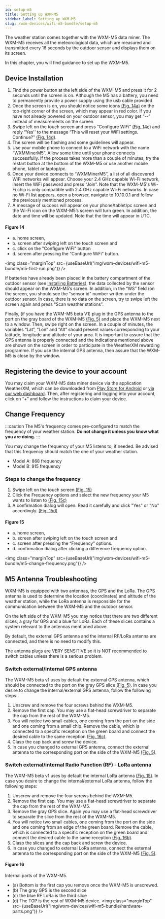 ```yaml
---
id: setup-m5
title: Setting up WXM-M5
sidebar_label: Setting up WXM-M5
slug: /wxm-devices/wifi-m5-bundle/setup-m5
---
```



The weather station comes together with the WXM-M5 data miner.
The WXM-M5 receives all the meteorological data, which are measured and transmitted every 16 seconds by the outdoor sensor
and displays them on its screen.

In this chapter, you will find guidance to set up the WXM-M5.

## Device Installation

1. Find the power button at the left side of the WXM-M5 and press it for 2 seconds until the screen is on.
   Although the M5 has a battery, you need to permanently provide a power supply using the usb cable provided.
1. Once the screen is on, you should notice some icons [(Fig. 14a)](/wxm-devices/wifi-m5-bundle/setup-m5#figure-14) on the top-right corner of the screen, which may appear in red color.
   If you have not already powered on your outdoor sensor, you may get “--” instead of measurements on the screen.
1. Swipe left on the touch screen and press “Configure WiFi” [(Fig. 14c)](/wxm-devices/wifi-m5-bundle/setup-m5#figure-14)
   and reply “Yes'' to the message “This will reset your WiFi settings. Continue?” [(Fig. 14d)](/wxm-devices/wifi-m5-bundle/setup-m5#figure-14).
1. The screen will be flashing and some guidelines will appear.
1. Use your mobile phone to connect to a WiFi network with the name “WXMMinerM5”. Allow some time until your phone connects successfully.
   If the process takes more than a couple of minutes, try the restart button at the bottom of the WXM-M5 or use another mobile phone, tablet or laptop/pc.
1. Once your device connects to “WXMMinerM5”, a list of all discovered WiFi networks will appear.
   Choose your 2.4 GHz capable Wi-Fi network, insert the WiFi password and press “Join”.
   Note that the WXM-M5's Wi-Fi chip is only compatible with 2.4 GHz capable Wi-Fi networks.
   In case no Wi-Fi list appears, open a browser, navigate to 10.10.0.1 and follow the previously mentioned process.
1. A message of success will appear on your phone/tablet/pc screen and the Wi-Fi icon on the WXM-M5’s screen will turn green.
   In addition, the date and time will be updated. Note that the time will appear in UTC.

#### Figure 14

- a. home screen,
- b. screen after swiping left on the touch screen and
- c. click on the "Configure WiFi" button
- d. screen after pressing the “Configure WiFi” button.

<img class="marginTop" src={useBaseUrl("img/wxm-devices/wifi-m5-bundle/m5-first-run.png")} />

If batteries have already been placed in the battery compartment of the outdoor sensor (see [Installing Batteries](/wxm-devices/wifi-m5-bundle/setup-weather-station#installing-batteries)),
the data collected by the sensor should appear on the WXM-M5’s screen.
In addition, in the “WS” field (on the screen, you should see the “sensor id” number written under the outdoor sensor.
In case, there is no data on the screen, try to swipe left the screen again and press “Scan weather stations”.

Finally, (if you have the WXM-M5 beta V1) plug in the GPS antenna to the port on the gray board of the WXM-M5 [(Fig. 5)](/wxm-devices/wifi-m5-bundle/contents#figure-5)
and place the WXM-M5 next to a window. Then, swipe right on the screen.
In a couple of minutes, the variables “Lat”, “Lon” and “Alt” should present values
corresponding to your latitude, longitude and altitude of your area.
It is important to assure that the GPS antenna is properly connected and the indications mentioned above
are shown on the screen in order to participate in the WeatherXM rewarding programme.
If you use the internal GPS antenna, then assure that the WXM-M5 is close by the window.

## Registering the device to your account

You may claim your WXM-M5 data miner device via the application WeatherXM,
which can be downloaded from [Play Store for Android](https://play.google.com/store/apps/details?id=com.weatherxm.app) or [via our web dashboard](https://console.weatherxm.com/login).
Then, after registering and logging into your account, click on “+” and follow the instructions to claim your device.

## Change Frequency

:::caution
The M5's frequency comes pre-configured to match the frequency of your weather station. **Do not change it unless you know what you are doing.**
:::

You may change the frequency of your M5 listens to, if needed. Be advised that this frequency should match the one of your weather station.
- Model A: 868 frequency
- Model B: 915 frequency

### Steps to change the frequency
  1. Swipe left on the touch screen [(Fig. 15)](/wxm-devices/wifi-m5-bundle/setup-m5#figure-15)
  1. Click the Frequency options and select the new frequency your M5 wants to listen to [(Fig. 15c)](/wxm-devices/wifi-m5-bundle/setup-m5#figure-15)
  1. A confirmation dialog will open. Read it carefully and click "Yes" or "No" accordingly. [(Fig. 15d)](/wxm-devices/wifi-m5-bundle/setup-m5#figure-15)


#### Figure 15

- a. home screen,
- b. screen after swiping left on the touch screen and
- c. screen after pressing the “Frequency” options.
- d. confirmation dialog after clicking a difference frequency option.

<img class="marginTop" src={useBaseUrl("img/wxm-devices/wifi-m5-bundle/m5-change-frequency.png")} />


## M5 Antenna Troubleshooting

WXM-M5 is equipped with two antennas, the GPS and the LoRa. The GPS antenna is used to determine the location (coordinates) and altitude of the weather station,
while the LoRa antenna is responsible for the communication between the WXM-M5 and the outdoor sensor.

On the left side of the WXM-M5 you may notice that there are two different slices, a gray for GPS and a blue for LoRa.
Each of these slices contains a system relevant to the antennas mentioned above.

By default, the external GPS antenna and the internal RF/LoRa antenna are connected, and there is no need to modify this.

The antenna plugs are VERY SENSITIVE so it is NOT recommended to switch cables unless there is a serious problem.

### Switch external/internal GPS antenna

The WXM-M5 beta v1 uses by default the external GPS antenna, which should be connected to the port on the gray GPS slice [(Fig. 5)](/wxm-devices/wifi-m5-bundle/contents#figure-5).
In case you desire to change the internal/external GPS antenna, follow the following steps:

1. Unscrew and remove the four screws behind the WXM-M5.
1. Remove the first cap. You may use a flat-head screwdriver to separate the cap from the rest of the WXM-M5.
1. You will notice two small cables, one coming from the port on the side and one coming from a small chip.
   Remove the cable, which is connected to a specific reception on the green board and connect the desired cable to the same reception [(Fig. 16c)](/wxm-devices/wifi-m5-bundle/setup-m5#figure-16).
1. Clasp the cap back and screw the device.
1. In case you changed to external GPS antenna, connect the external antenna to the corresponding port on the side of the WXM-M5 [(Fig. 5)](/wxm-devices/wifi-m5-bundle/contents#figure-5).

### Switch external/internal Radio Function (RF) - LoRa antenna

The WXM-M5 beta v1 uses by default the internal LoRa antenna [(Fig. 15)](/wxm-devices/wifi-m5-bundle/setup-m5#figure-16).
In case you desire to change the internal/external LoRa antenna, follow the following steps:

1. Unscrew and remove the four screws behind the WXM-M5.
1. Remove the first cap. You may use a flat-head screwdriver to separate the cap from the rest of the WXM-M5.
1. Remove the gray GPS slice. Again you may use a flat-head screwdriver to separate the slice from the rest of the WXM-M5.
1. You will notice two small cables, one coming from the port on the side and one coming from an edge of the green board.
   Remove the cable, which is connected to a specific reception on the green board and
   connect the desired cable to the same reception [(Fig. 16b)](/wxm-devices/wifi-m5-bundle/setup-m5#figure-16).
1. Clasp the slices and the cap back and screw the device.
1. In case you changed to external LoRa antenna, connect the external antenna to the corresponding port on the side of the WXM-M5 [(Fig. 5)](/wxm-devices/wifi-m5-bundle/contents#figure-5).

#### Figure 16

Internal parts of the WXM-M5.

- (a) Bottom is the first cap you remove once the WXM-M5 is unscrewed.
- (b) The gray GPS is the second slice
- (c) the blue RF LoRa is the third slice
- (d) The TOP is the rest of WXM-M5 device.
  <img class="marginTop" src={useBaseUrl("img/wxm-devices/wifi-m5-bundle/hardware-parts.png")} />
